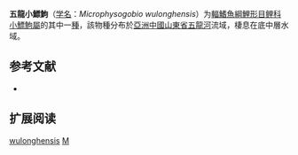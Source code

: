 {{Speciesbox
| name = 五龍小鰾鮈
| status = NE
| status_system = IUCN3.1
| image = 
| genus = Microphysogobio
| species = wulonghensis
| authority = [[Xing,_Zhao,_Tang_&_Zhang|Xing, Zhao, Tang & Zhang]], 2011
| synonyms = 
}}

'''五龍小鰾鮈'''（[[学名|学名]]：''Microphysogobio wulonghensis''）为[[輻鰭魚綱|輻鰭魚綱]][[鯉形目|鯉形目]][[鲤科|鲤科]][[小鰾鮈屬|小鰾鮈屬]]的其中一[[種|種]]，該物種分布於[[亞洲|亞洲]][[中國|中國]][[山東省|山東省]][[五龍河|五龍河]]流域，棲息在底中層水域。

== 参考文献 ==
*{{FishBase_species|genus=Microphysogobio|species=wulonghensis|year=2011|month=12}}

== 扩展阅读 ==
{{refbegin}}
{{wikispecies-inline|Microphysogobio wulonghensis|五龍小鰾鮈}}
{{refend}}
{{Taxonbar|from=Q10882357}}

[[Category:小鰾鮈屬|wulonghensis]]
[[Category:2011年描述的鱼类|M]]